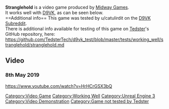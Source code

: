 <strong>Stranglehold</strong> is a video game produced by [[Midway Games]].
<br />
It works well with [[D9VK]], as can be seen below.
<br />
==Additional info==
This game was tested by u/catulirdit on the [[D9VK Subreddit]].
<br />
There is additional info available for testing of this game on [[User:Tedster|Tedster]]'s GitHub repository, here:
<br />
https://github.com/TedsterTech/d9vk_test/blob/master/tests/working_well/stranglehold/stranglehold.md
==Video==
===8th May 2019===
<youtube>https://www.youtube.com/watch?v=HrHCrGSX3bQ</youtube>

[[Category:Video Game]]
[[Category:Working Well]]
[[Category:Unreal Engine 3]]
[[Category:Video Demonstration]]
[[Category:Game not tested by Tedster]]
